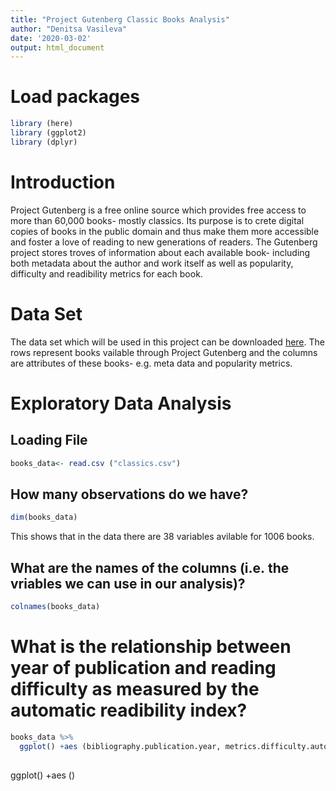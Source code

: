 ```yaml
---
title: "Project Gutenberg Classic Books Analysis"
author: "Denitsa Vasileva"
date: '2020-03-02'
output: html_document
---
```

# Load packages
```r
library (here)
library (ggplot2)
library (dplyr)
```

# Introduction 

Project Gutenberg is a free online source which provides free access to more than 60,000
books- mostly classics. Its purpose is to crete digital copies of books in the public domain and
thus make them more accessible and foster a love of reading to new generations of readers.
The Gutenberg project stores troves of information about each available book- including both metadata
about the author and work itself as well as popularity, difficulty and readibility metrics for each book.

# Data Set

The data set which will be used in this project can be downloaded [here](https://corgis-edu.github.io/corgis/csv/classics/?fbclid=IwAR0u9jexVHzWWvP65r7sKXYw8VvKiih80BQIzPVu8HjcpsXwjxVN9n5jCeE).
The rows represent books vailable through Project Gutenberg and the columns are attributes
of these books- e.g. meta data and popularity metrics.

# Exploratory Data Analysis

## Loading File

```r
books_data<- read.csv ("classics.csv")
```


## How many observations do we have?

```r
dim(books_data)
```
 This shows that in the data there are 38 variables avilable for 1006 books. 
 
## What are the names of the columns (i.e. the vriables we can use in our analysis)?

```r
colnames(books_data)
```

# What is the relationship between year of publication and reading difficulty as measured by the automatic readibility index?
```r
books_data %>%
  ggplot() +aes (bibliography.publication.year, metrics.difficulty.automated.readability.index) +geom_point() +ggtitle("Plot of Publication Year vs Readbility Difficulty")
  
```

ggplot() +aes ()
